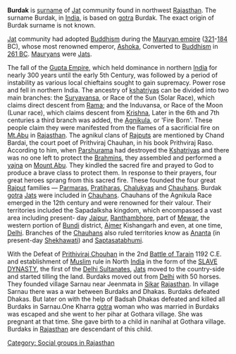 {{rfc}}


'''Burdak''' is [[surname]] of [[Jat]] community found in northwest [[Rajasthan]]. The surname Burdak, in [[India]], is based on [[gotra]] Burdak. The exact origin of Burdak surname is not known.

[[Jat]] community had adopted [[Buddhism]] during the [[Mauryan empire]] ([[321]]-[[184]] BC), whose most renowned emperor, [[Ashoka]], Converted to [[Buddhism]] in [[261 BC]]. [[Mauryans]] were [[Jats]].

The fall of the [[Gupta Empire]], which held dominance in northern [[India]] for nearly 300 years until the early 5th Century, was followed by a period of instability as various local chieftains sought to gain supremacy. Power rose and fell in northern India.
The ancestry of [[kshatriyas]] can be divided into two main branches: the [[Suryavansa]], or Race of the Sun (Solar Race), which claims direct descent from [[Rama]]; and the Induvansa, or Race of the Moon (Lunar race), which claims descent from [[Krishna]], Later  in the 6th and 7th centuries a third branch was added, the [[Agnikula]], or 'Fire Born'. These people claim they were manifested from the flames of a sacrificial fire on [[Mt.Abu]] in [[Rajasthan]].
[[Category: Social groups in Rajasthan]]
The agnikul clans of [[Rajputs]] are mentioned by Chand Bardai, the court poet of Prithviraj Chauhan, in his book Prithviraj Raso. According to him, when [[Parshurama]] had destroyed the [[Kshatriyas]] and there was no one left to protect the [[Brahmins]], they assembled and performed a [[yajna]] on [[Mount Abu]].
They kindled the sacred fire and prayed to God to produce a brave class to protect them. In response to their prayers, four great heroes sprang from this sacred fire. These founded the four great [[Rajput]] families — [[Parmaras]], [[Pratiharas]], [[Chalukyas]] and [[Chauhans]].
Burdak [[gotra]] [[Jats]] were included in [[Chauhans]].
Chauhans of the Agnikula Race emerged in the 12th century and were renowned for their valour. Their territories included the Sapadalksha kingdom, which encompassed a vast area including present- day [[Jaipur]], [[Ranthambhore]], part of [[Mewar]], the western portion of [[Bundi]] district, [[Ajmer]] Kishangarh and even, at one time, [[Delhi]]. Branches of the [[Chauhans]] also ruled territories know as [[Ananta]] (in present-day [[Shekhawati]]) and [[Saptasatabhumi]].

With the Defeat of [[Prithiviraj Chouhan]] in the 2nd [[Battle of Tarain]] 1192 C.E. and establishment of [[Muslim]] rule in North [[India]] in the form of the [[SLAVE DYNASTY]], the first of the [[Delhi Sultanates]], [[Jats]] moved to the country-side and started tilling the land.  Burdaks moved out from [[Delhi]] with 50 horses. They founded village Sarnau near Jeenmata in [[Sikar]] [[Rajasthan]]. In village Sarnau there was a war between Burdaks and Dhakas. Burdaks defeated Dhakas. But later on with the help of Badsah Dhakas defeated and killed all Burdaks in Sarnau.One Kharra [[gotra]] woman who was married in Burdaks was escaped and she went to her pihar at Gothara village. She was pregnant at that time. She gave birth to a child in nanihal at Gothara village. Burdaks in [[Rajasthan]] are descendant of this child.